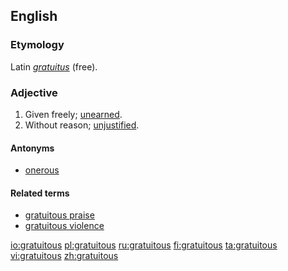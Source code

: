 ==English==
{{rfp}}
{{rfap}}
===Etymology===
Latin ''[[gratuitus]]'' (free).

===Adjective===
{{en-adj}}

# Given freely; [[unearned]].
# Without reason; [[unjustified]].

====Antonyms====
*[[onerous]]

====Related terms====
* [[gratuitous praise]]
* [[gratuitous violence]]

[[io:gratuitous]]
[[pl:gratuitous]]
[[ru:gratuitous]]
[[fi:gratuitous]]
[[ta:gratuitous]]
[[vi:gratuitous]]
[[zh:gratuitous]]